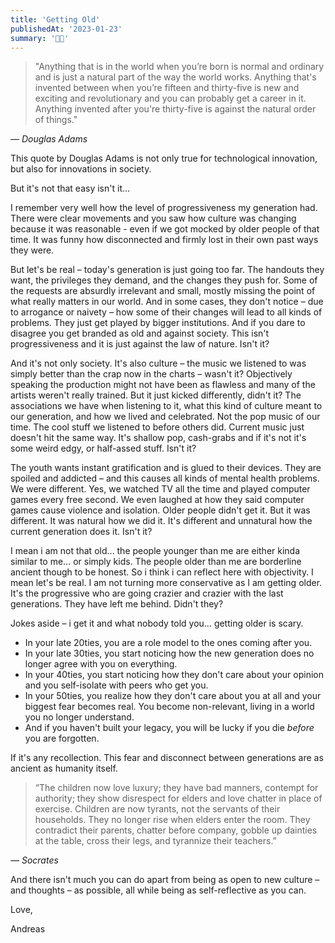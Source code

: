 ```yaml
---
title: 'Getting Old'
publishedAt: '2023-01-23'
summary: '👴🏼'
---
```



> "Anything that is in the world when you’re born is normal and ordinary and is just a natural part of the way the world works.
> Anything that's invented between when you’re fifteen and thirty-five is new and exciting and revolutionary and you can probably get a career in it.
> Anything invented after you're thirty-five is against the natural order of things." 

*— Douglas Adams*

This quote by Douglas Adams is not only true for technological innovation, but also for innovations in society.

But it's not that easy isn't it…

I remember very well how the level of progressiveness my generation had. There were clear movements and you saw how culture was changing because it was reasonable - even if we got mocked by older people of that time. It was funny how disconnected and firmly lost in their own past ways they were. 

But let's be real – today's generation is just going too far. The handouts they want, the privileges they demand, and the changes they push for. Some of the requests are absurdly irrelevant and small, mostly missing the point of what really matters in our world. And in some cases, they don't notice – due to arrogance or naivety – how some of their changes will lead to all kinds of problems. They just get played by bigger institutions. And if you dare to disagree you get branded as old and against society. This isn't progressiveness and it is just against the law of nature. Isn't it?

And it's not only society. It's also culture – the music we listened to was simply better than the crap now in the charts – wasn't it? Objectively speaking the production might not have been as flawless and many of the artists weren't really trained. But it just kicked differently, didn't it? The associations we have when listening to it, what this kind of culture meant to our generation, and how we lived and celebrated. Not the pop music of our time. The cool stuff we listened to before others did. Current music just doesn't hit the same way. It's shallow pop, cash-grabs and if it's not it's some weird edgy, or half-assed stuff. Isn't it?

The youth wants instant gratification and is glued to their devices. They are spoiled and addicted – and this causes all kinds of mental health problems. We were different. Yes, we watched TV all the time and played computer games every free second. We even laughed at how they said computer games cause violence and isolation. Older people didn't get it. But it was different. It was natural how we did it. It's different and unnatural how the current generation does it. Isn't it?

I mean i am not that old… the people younger than me are either kinda similar to me… or simply kids. The people older than me are borderline ancient though to be honest. So i think i can reflect here with objectivity. I mean let's be real. I am not turning more conservative as I am getting older. It's the progressive who are going crazier and crazier with the last generations. They have left me behind. Didn't they?

Jokes aside – i get it and what nobody told you… getting older is scary.

- In your late 20ties, you are a role model to the ones coming after you.
- In your late 30ties, you start noticing how the new generation does no longer agree with you on everything.
- In your 40ties, you start noticing how they don't care about your opinion and you self-isolate with peers who get you.
- In your 50ties, you realize how they don't care about you at all and your biggest fear becomes real. You become non-relevant, living in a world you no longer understand.
- And if you haven't built your legacy, you will be lucky if you die *before* you are forgotten.

If it's any recollection. This fear and disconnect between generations are as ancient as humanity itself. 

> “The children now love luxury; they have bad manners, contempt for authority; they show disrespect for elders and love chatter in place of exercise. Children are now tyrants, not the servants of their households. They no longer rise when elders enter the room. They contradict their parents, chatter before company, gobble up dainties at the table, cross their legs, and tyrannize their teachers.”

*― Socrates*

And there isn't much you can do apart from being as open to new culture – and thoughts – as possible, all while being as self-reflective as you can. 


Love,

Andreas

